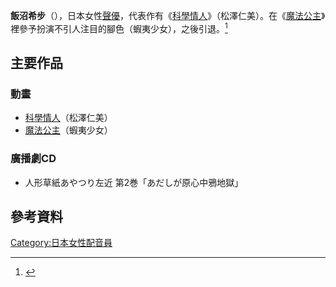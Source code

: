 {{藝人
| 姓名 = 飯沼希步
| 類型 = 女演員
| 圖片 = 
| 圖片尺寸 = 
| 圖片簡介 = 
| 本名 = 
| 別名 = 
| 出生地 = {{JPN}}[[東京都|東京都]]
| 死亡地 = 
| 国籍 = 
| 生年 = 1973
| 生月 = 9
| 生日 = 24
| 没年 = 
| 没月 = 
| 没日 = 
| 職業 = [[女演員|女演員]]
| 活躍年代 = 
| 配偶 = 
| 親屬 = 
| 經紀公司 = アクターズハウス佐野屋本店
| 網站 =  [http://www.allcinema.net/prog/show_p.php?num_p=285378 飯沼希歩 のプロフィール]		
| 代表作品 = 
}}
{{Japanese|japanese=飯沼希歩|kana=いいぬま　きほ|romaji=Iinuma Kiho}}
'''飯沼希步'''（{{bd|1973年|9月24日|}}），日本女性[[聲優|聲優]]，代表作有《[[科學情人|科學情人]]》（松澤仁美）。在《[[魔法公主|魔法公主]]》裡參予扮演不引人注目的腳色（蝦夷少女），之後引退。<ref>{{Cite web |url=http://www.kt.rim.or.jp/~fjwrmsyk/cgi-bin/database.cgi?KEY=IINUMAKIHO |title=存档副本 |access-date=2010-07-25 |archive-date=2016-03-05 |archive-url=https://web.archive.org/web/20160305233548/http://www.kt.rim.or.jp/~fjwrmsyk/cgi-bin/database.cgi?KEY=IINUMAKIHO |dead-url=no }}</ref>

==主要作品==
===動畫===
*[[科學情人|科學情人]]（松澤仁美）
*[[魔法公主|魔法公主]]（蝦夷少女）

===廣播劇CD===
*人形草紙あやつり左近 第2巻「あだしが原心中鴉地獄」

==參考資料==
{{Reflist}}

{{DEFAULTSORT:Iinuma Kiho}}
[[Category:日本女性配音員|Category:日本女性配音員]]